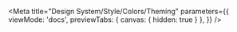 
<Meta
  title="Design System/Style/Colors/Theming"
  parameters={{
    viewMode: 'docs',
    previewTabs: { 
      canvas: { hidden: true }
    },
  }}
/>

<Title />

Because the Mizzou Design System uses Bootstrap for a foundation, [theming](https://getbootstrap.com/docs/4.3/getting-started/theming/) is available from the ground up.

While much of our own theme settings are still in development, if you need to use any Bootstrap classes that support theme variants they are available to you. Please be aware, though, the Bootstrap defaults will be overridden by our values.

## Theme settings

We override [Bootstrap’s theming](https://getbootstrap.com/docs/4.3/getting-started/theming/#theme-colors) with our own values.

## Theme examples

**Mizzou buttons**

_Currently we only support the following theme buttons with our core `.miz-button`. More will become available in a future release._

<Canvas>
  <Button primary={true}>Primary</Button>
  <Button secondary={true}>Secondary</Button>
</Canvas>

### Dark &amp; light views

We are planning on adding dark and light settings in the future. By using a single class we will be able to change a component from a light version to a dark one.
